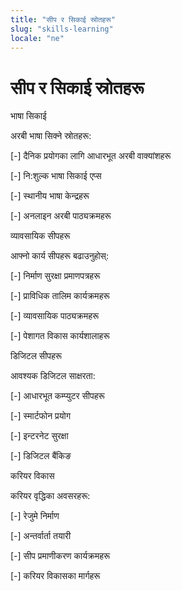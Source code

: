 ```yaml
---
title: "सीप र सिकाई स्रोतहरू"
slug: "skills-learning"
locale: "ne"
---
```


# सीप र सिकाई स्रोतहरू

<ContentSection>
  <IconHeading icon="language">भाषा सिकाई</IconHeading>

अरबी भाषा सिक्ने स्रोतहरू:

[-] दैनिक प्रयोगका लागि आधारभूत अरबी वाक्यांशहरू

[-] नि:शुल्क भाषा सिकाई एप्स

[-] स्थानीय भाषा केन्द्रहरू

[-] अनलाइन अरबी पाठ्यक्रमहरू

<MoreInfoButton href="/ne/skills-learning/language" text="अरबी सिक्नुहोस्" />
</ContentSection>

<ContentSection>
  <IconHeading icon="briefcase">व्यावसायिक सीपहरू</IconHeading>

आफ्नो कार्य सीपहरू बढाउनुहोस्:

[-] निर्माण सुरक्षा प्रमाणपत्रहरू

[-] प्राविधिक तालिम कार्यक्रमहरू

[-] व्यावसायिक पाठ्यक्रमहरू

[-] पेशागत विकास कार्यशालाहरू

<MoreInfoButton href="/ne/skills-learning/professional" text="व्यावसायिक सीपहरू विकास गर्नुहोस्" />
</ContentSection>

<ContentSection>
  <IconHeading icon="computer">डिजिटल सीपहरू</IconHeading>

आवश्यक डिजिटल साक्षरता:

[-] आधारभूत कम्प्युटर सीपहरू

[-] स्मार्टफोन प्रयोग

[-] इन्टरनेट सुरक्षा

[-] डिजिटल बैंकिङ

<MoreInfoButton href="/ne/skills-learning/digital" text="डिजिटल सीपहरू सुधार गर्नुहोस्" />
</ContentSection>

<ContentSection>
  <IconHeading icon="chart-line">करियर विकास</IconHeading>

करियर वृद्धिका अवसरहरू:

[-] रेजुमे निर्माण

[-] अन्तर्वार्ता तयारी

[-] सीप प्रमाणीकरण कार्यक्रमहरू

[-] करियर विकासका मार्गहरू

  </ContentSection>
